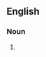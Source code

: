 {{also|tug boats|tug-boats}}
==English==

===Noun===
{{head|en|noun form}}

# {{plural of|tugboat|lang=en}}